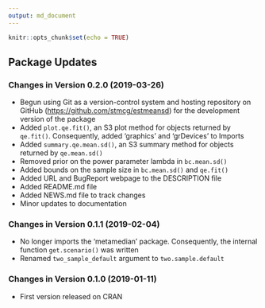 ```yaml
---
output: md_document
---
```


```r
knitr::opts_chunk$set(echo = TRUE)
```

## Package Updates

### Changes in Version 0.2.0 (2019-03-26)
*  Begun using Git as a version-control system and hosting repository on GitHub
   ([https://github.com/stmcg/estmeansd](https://github.com/stmcg/estmeansd)) 
   for the development version of the package
*  Added `plot.qe.fit()`, an S3 plot method for objects returned by `qe.fit()`. 
   Consequently, added 'graphics' and 'grDevices' to Imports
*  Added `summary.qe.mean.sd()`, an S3 summary method for objects returned by 
   `qe.mean.sd()`
*  Removed prior on the power parameter lambda in `bc.mean.sd()`
*  Added bounds on the sample size in `bc.mean.sd()` and `qe.fit()`
*  Added URL and BugReport webpage to the DESCRIPTION file
*  Added README.md file
*  Added NEWS.md file to track changes
*  Minor updates to documentation

### Changes in Version 0.1.1 (2019-02-04)
*  No longer imports the 'metamedian' package. Consequently, the internal 
   function `get.scenario()` was written
*  Renamed `two_sample_default` argument to `two.sample.default`

### Changes in Version 0.1.0 (2019-01-11)
*  First version released on CRAN

